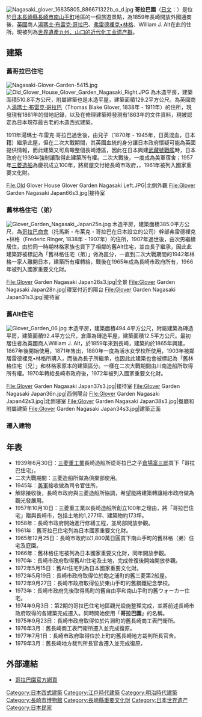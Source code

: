 {{coord|32|44|03.69|N|129|52|08.93|E|display=title}}

[[File:Nagasaki_glover_16835805_886671322b_o_d.jpg|thumb]]
'''哥拉巴園'''（[[日文|日文]]：'''{{lang|ja|グラバー園}}'''）是位於[[日本|日本]][[長崎縣|長崎縣]][[長崎市|長崎市]][[南山手|南山手町]]地區的一個旅遊景點，為1859年長崎開放外國通商後，[[英國|英國]]商人[[湯瑪士·布雷克·哥拉巴|湯瑪士·布雷克·哥拉巴]]、[[弗雷德裡克•林格|弗雷德裡克•林格]]、William J. Alt在此的住所。現被列為[[世界遺產|世界遺產]][[九州、山口的近代化工业遗产群|九州、山口的近代化工业遗产群]]。

== 建築  ==
=== 舊哥拉巴住宅 ===
[[File:Nagasaki-Glover-Garden-5415.jpg|thumb]]
[[File:Old_Glover_House_Glover_Garden_Nagasaki_Right.JPG|thumb]]
為木造平房，建築面積510.8平方公尺，附屬建築也是木造平屋，建築面積129.2平方公尺。為英國商人[[湯瑪士·布雷克·哥拉巴|湯瑪士·布雷克·哥拉巴]]（Thomas Blake Glover, 1838年 - 1911年）的住所，現發現有1861年的借地記錄，以及在修理建築時發現有1863年的文件資料，現被認定為日本現存最古老的木造西式建築。

1911年湯瑪士·布雷克·哥拉巴過世後，由兒子{{tsl|ja|倉場富三郎}}（1870年 - 1945年，日英混血，日本籍）繼承此屋，但在二次大戰期間，其英國血統的身分讓日本政府懷疑可能為英國提供情報，而此建築又可鳥瞰整個長崎港區，因此在日本興建[[武藏號戰艦|武藏號戰艦]]時，日本政府在1939年強制讓{{tsl|ja|三菱重工業長崎造船所}}取得此建築所有權。二次大戰後，一度成為美軍宿舍；1957年[[三菱重工業|三菱造船]]為慶祝成立100年，將房屋交付給長崎市政府，，1961年被列入國家重要文化財。

<gallery widths=200px heights=200px>
File:Old Glover House Glover Garden Nagasaki Left.JPG|北側外觀
File:Glover Garden Nagasaki Japan66s3.jpg|接待室
</gallery>

=== 舊林格住宅（弟） ===
[[File:Glover_Garden_Nagasaki_Japan25n.jpg|thumb]]
木造平房，建築面積385.0平方公尺，為[[哥拉巴商會|哥拉巴商會]]（托馬斯・布莱克・哥拉巴在日本設立的公司）幹部弗雷德裡克•林格（Frederic Ringer, 1838年 - 1907年）的住所，1907年過世後，由次男繼續居住，由於同一時期林格家族也買下了相鄰的舊Alt住宅，並由長子繼承，因此此建築野被標記為「舊林格住宅（弟）」做為區分，一直到二次大戰期間的1942年林格一家人離開日本，建築所有權轉給{{tsl|ja|川南工業|川南造船所}}，戰後在1965年成為長崎市政府所有，1966年被列入國家重要文化財。

<gallery widths=200px heights=150px>
File:Glover Garden Nagasaki Japan26s3.jpg|全景
File:Glover Garden Nagasaki Japan28n.jpg|寢室付近的陽台
File:Glover Garden Nagasaki Japan31s3.jpg|接待室
</gallery>

=== 舊Alt住宅 ===
[[File:Glover_Garden_06.jpg|thumb]]
木造平房，建築面積494.4平方公尺，附屬建築為磚造平房，建築面積92.4平方公尺，倉庫為磚造平屋，建築面積12.5平方公尺。最初居住者為英國商人William J. Alt，於1859年來到長崎，建築約於1865年興建，1867年後開始使用，1871年售出，1880年一度為活水女學校所使用，1903年被鄰居雷德裡克•林格所購入，而後為長子所繼承，也因此此建築也會被標記為「舊林格住宅（兄）」和林格家原本的建築區分。一樣在二次大戰期間由川南造船所取得所有權。1970年轉給長崎市政府後，1972年被列入國家重要文化財。

<gallery widths=200px heights=150px>
File:Glover Garden Nagasaki Japan37s3.jpg|接待室
File:Glover Garden Nagasaki Japan36n.jpg|西側陽台
File:Glover Garden Nagasaki Japan42s3.jpg|北側寝室
File:Glover Garden Nagasaki Japan38s3.jpg|餐廳和附屬建築
File:Glover Garden Nagasaki Japan34s3.jpg|建築正面
</gallery>

=== 遷入建物 ===

== 年表 ==
* 1939年6月30日：[[三菱重工業|三菱重工業]]長崎造船所從哥拉巴之子[[倉場富三郎|倉場富三郎]]買下「哥拉巴住宅」。
* 二次大戰期間：三菱造船所做為俱樂部使用。
* 1945年：[[美軍|美軍]]接收做為司令官住所。
* 解除接收後，長崎市政府與三菱造船所協調，希望能將建築轉讓給市政府做為觀光發展用。
* 1957年10月10日：三菱重工業以長崎造船所創立100年之理由，將「哥拉巴住宅」贈與長崎市，包括土地約1,277坪、建築物約173坪。
* 1958年：長崎市政府開始進行修繕工程，並局部開放參觀。
* 1961年：舊哥拉巴住宅列為日本國家重要文化財。
* 1965年12月25日：長崎市政府以1,800萬日圓買下南山手町的舊林格（弟）住宅及庭園。
* 1966年：舊林格住宅被列為日本國家重要文化財，同年開放參觀。
* 1970年：長崎市政府取得舊Alt住宅及土地，完成修復後開始開放參觀。
* 1972年5月15日：舊Alt住宅列為日本國家重要文化財。
* 1972年5月19日：長崎市政府取得位於飽之浦町的舊三菱第2船屋。
* 1972年9月27日：長崎市政府取得位於東山手町的舊鋼鐵紀念學校。
* 1973年：長崎市政府先後取得馬町的舊自由亭和南山手町的舊ウォーカー住宅。
* 1974年9月3日：第2期的哥拉巴住宅地區觀光設施整理完成，並將前述長崎市政府取得的各建築完成遷入。同時開始使用「'''哥拉巴園'''」的名稱。
* 1975年9月23日：長崎市政府取得位於片淵町的舊長崎商工表門衛所。
* 1976年3月：舊長崎商工表門衛所遷入並完成復原。
* 1977年7月1日：長崎市政府取得位於上町的舊長崎地方裁判所長官舍。
* 1979年3月：舊長崎地方裁判所長官舍遷入並完成復原。

== 外部連結 ==
{{Commonscat|Glover Park, Nagasaki}}
* {{Ja}} [http://www.glover-garden.jp/ 哥拉巴園官方網頁]{{Wayback|url=http://www.glover-garden.jp/ |date=20210116031205 }}

{{DEFAULTSORT:Glover}}
[[Category:日本西式建築|Category:日本西式建築]]
[[Category:江戶時代建築|Category:江戶時代建築]]
[[Category:明治時代建築|Category:明治時代建築]]
[[Category:長崎市博物館|Category:長崎市博物館]]
[[Category:長崎縣重要文化財|Category:長崎縣重要文化財]]
[[Category:日本世界遗产|Category:日本世界遗产]]
[[Category:日本民家|Category:日本民家]]